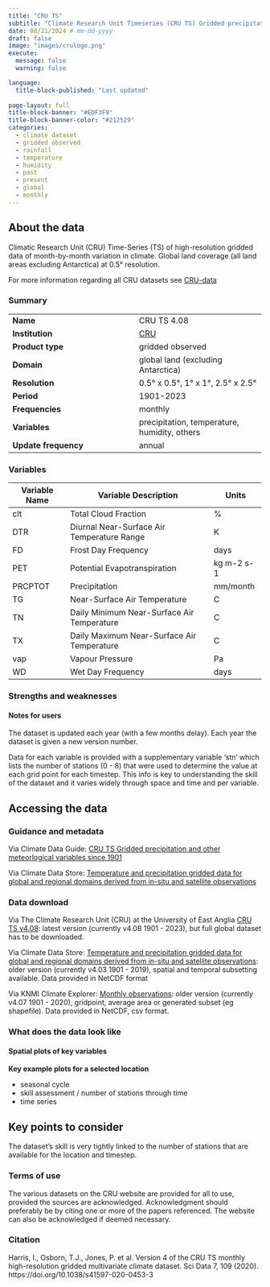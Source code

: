 ```yaml
---
title: "CRU TS"
subtitle: "Climate Research Unit Timeseries (CRU TS) Gridded precipitation and other meteorological variables since 1901."
date: 08/21/2024 # mm-dd-yyyy
draft: false
image: "images/crulogo.png"
execute:
  message: false
  warning: false

language: 
  title-block-published: "Last updated"
  
page-layout: full
title-block-banner: "#EDF3F9"
title-block-banner-color: "#212529"
categories:
  - climate dataset
  - gridded observed
  - rainfall
  - temperature
  - humidity
  - past
  - present
  - global
  - monthly
---
```


## About the data

Climatic Research Unit (CRU) Time-Series (TS) of high-resolution gridded data of month-by-month variation in climate. Global land coverage (all land areas excluding Antarctica) at 0.5° resolution.

For more information regarding all CRU datasets see [CRU-data](https://crudata.uea.ac.uk/cru/data/hrg/)

### Summary


| | |
--- | --- |
| **Name** | CRU TS 4.08 |
| **Institution** | [CRU](https://www.uea.ac.uk/groups-and-centres/climatic-research-unit) |
| **Product type** | gridded observed |
| **Domain** | global land (excluding Antarctica) |
| **Resolution** |  0.5° x 0.5°, 1° x 1°, 2.5° x 2.5° |
| **Period** | 1901-2023 |
| **Frequencies** | monthly |
| **Variables** | precipitation, temperature, humidity, others  |
| **Update frequency** | annual |




### Variables

| **Variable Name** | **Variable Description** | **Units** |
--- | --- | --- |
| clt | Total Cloud Fraction | % |
| DTR | Diurnal Near-Surface Air Temperature Range | K |
| FD | Frost Day Frequency | days |
| PET | Potential Evapotranspiration | kg m-2 s-1 |
| PRCPTOT | Precipitation | mm/month |
| TG | Near-Surface Air Temperature  | C |
| TN | Daily Minimum Near-Surface Air Temperature | C |
| TX | Daily Maximum Near-Surface Air Temperature  | C |
| vap | Vapour Pressure  | Pa |
| WD | Wet Day Frequency | days |

### Strengths and weaknesses

#### Notes for users

The dataset is updated each year (with a few months delay). Each year the dataset is given a new version number.

Data for each variable is provided with a supplementary variable 'stn' which lists the number of stations (0 - 8) that were used to determine the value at each grid point for each timestep. This info is key to understanding the skill of the dataset and it varies widely through space and time and per variable.

## Accessing the data

### Guidance and metadata

Via Climate Data Guide: [CRU TS Gridded precipitation and other meteorlogical variables since 1901](https://climatedataguide.ucar.edu/climate-data/cru-ts-gridded-precipitation-and-other-meteorological-variables-1901)

Via Climate Data Store: [Temperature and precipitation gridded data for global and regional domains derived from in-situ and satellite observations](https://cds-beta.climate.copernicus.eu/datasets/insitu-gridded-observations-global-and-regional?tab=overview)

### Data download

Via The Climate Research Unit (CRU) at the University of East Anglia [CRU TS v4.08](https://crudata.uea.ac.uk/cru/data/hrg): latest version (currently v4.08 1901 - 2023), but full global dataset has to be downloaded.


Via Climate Data Store: [Temperature and precipitation gridded data for global and regional domains derived from in-situ and satellite observations](https://cds-beta.climate.copernicus.eu/datasets/insitu-gridded-observations-global-and-regional?tab=overview): older version (currently v4.03 1901 - 2019), spatial and temporal subsetting available. Data provided in NetCDF format

Via KNMI Climate Explorer: [Monthly observations](https://climexp.knmi.nl/selectfield_obs2.cgi?id=someone@somewhere): older version (currently v4.07 1901 - 2020), gridpoint, average area or generated subset (eg shapefile). Data provided in NetCDF, csv format.

### What does the data look like

#### Spatial plots of key variables

**Key example plots for a selected location**

- seasonal cycle
- skill assessment / number of stations through time
- time series

## Key points to consider

The dataset's skill is very tightly linked to the number of stations that are available for the location and timestep.

### Terms of use

The various datasets on the CRU website are provided for all to use, provided the sources are acknowledged. Acknowledgment should preferably be by citing one or more of the papers referenced. The website can also be acknowledged if deemed necessary.

### Citation

Harris, I., Osborn, T.J., Jones, P. et al. Version 4 of the CRU TS monthly high-resolution gridded multivariate climate dataset. Sci Data 7, 109 (2020). https://doi.org/10.1038/s41597-020-0453-3



